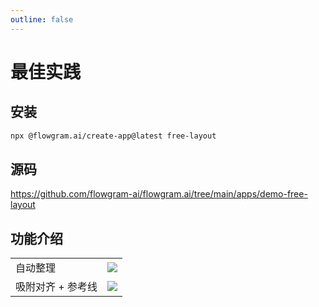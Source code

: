 ```yaml
---
outline: false
---
```



# 最佳实践


<FreeFeatureOverview />

## 安装

```bash
npx @flowgram.ai/create-app@latest free-layout
```

## 源码

https://github.com/flowgram-ai/flowgram.ai/tree/main/apps/demo-free-layout


## 功能介绍

<table className="rs-table">
  <tr>
    <td>
      自动整理
    </td>
    <td>
      <div className="rs-center">
        <img src="@/public/free-layout/autolayout.gif"  />
      </div>
    </td>
  </tr>
  <tr>
    <td>
      吸附对齐 + 参考线
    </td>
    <td>
      <div className="rs-center">
        <img src="@/public/free-layout/snap.gif"  />
      </div>
    </td>
  </tr>
</table>

